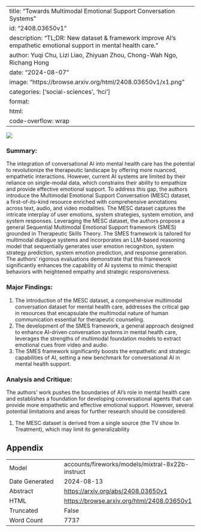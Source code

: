 
---
title: "Towards Multimodal Emotional Support Conversation Systems"
id: "2408.03650v1"
description: "TL;DR: New dataset & framework improve AI's empathetic emotional support in mental health care."
author: Yuqi Chu, Lizi Liao, Zhiyuan Zhou, Chong-Wah Ngo, Richang Hong
date: "2024-08-07"
image: "https://browse.arxiv.org/html/2408.03650v1/x1.png"
categories: ['social-sciences', 'hci']
format:
  html:
    code-overflow: wrap
---

![](https://browse.arxiv.org/html/2408.03650v1/x1.png)

### Summary:

The integration of conversational AI into mental health care has the potential to revolutionize the therapeutic landscape by offering more nuanced, empathetic interactions. However, current AI systems are limited by their reliance on single-modal data, which constrains their ability to empathize and provide effective emotional support. To address this gap, the authors introduce the Multimodal Emotional Support Conversation (MESC) dataset, a first-of-its-kind resource enriched with comprehensive annotations across text, audio, and video modalities. The MESC dataset captures the intricate interplay of user emotions, system strategies, system emotion, and system responses. Leveraging the MESC dataset, the authors propose a general Sequential Multimodal Emotional Support framework (SMES) grounded in Therapeutic Skills Theory. The SMES framework is tailored for multimodal dialogue systems and incorporates an LLM-based reasoning model that sequentially generates user emotion recognition, system strategy prediction, system emotion prediction, and response generation. The authors' rigorous evaluations demonstrate that this framework significantly enhances the capability of AI systems to mimic therapist behaviors with heightened empathy and strategic responsiveness.

### Major Findings:

1. The introduction of the MESC dataset, a comprehensive multimodal conversation dataset for mental health care, addresses the critical gap in resources that encapsulate the multimodal nature of human communication essential for therapeutic counseling.
2. The development of the SMES framework, a general approach designed to enhance AI-driven conversation systems in mental health care, leverages the strengths of multimodal foundation models to extract emotional cues from video and audio.
3. The SMES framework significantly boosts the empathetic and strategic capabilities of AI, setting a new benchmark for conversational AI in mental health support.

### Analysis and Critique:

The authors' work pushes the boundaries of AI's role in mental health care and establishes a foundation for developing conversational agents that can provide more empathetic and effective emotional support. However, several potential limitations and areas for further research should be considered:

1. The MESC dataset is derived from a single source (the TV show In Treatment), which may limit its generalizability

## Appendix

|          |          |
|----------|----------|
| Model     | accounts/fireworks/models/mixtral-8x22b-instruct       |
| Date Generated     | 2024-08-13       |
| Abstract | [https://arxiv.org/abs/2408.03650v1](https://arxiv.org/abs/2408.03650v1)        |
| HTML     | [https://browse.arxiv.org/html/2408.03650v1](https://browse.arxiv.org/html/2408.03650v1)       |
| Truncated       | False       |
| Word Count       | 7737       |